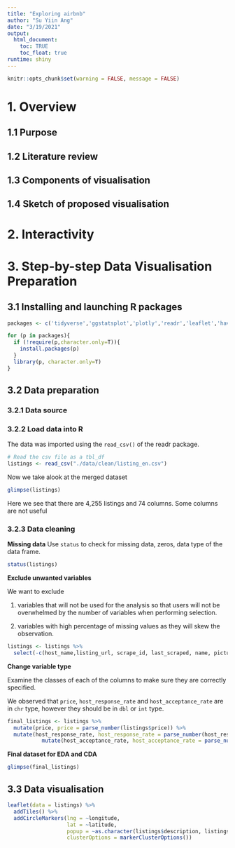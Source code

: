```yaml
---
title: "Exploring airbnb"
author: "Su Yiin Ang"
date: "3/19/2021"
output: 
  html_document:
    toc: TRUE
    toc_float: true
runtime: shiny
---
```


```r
knitr::opts_chunk$set(warning = FALSE, message = FALSE)
```

# 1. Overview

## 1.1 Purpose

## 1.2 Literature review

## 1.3 Components of visualisation

## 1.4 Sketch of proposed visualisation

# 2. Interactivity

# 3. Step-by-step Data Visualisation Preparation

## 3.1 Installing and launching R packages

```r
packages <- c('tidyverse','ggstatsplot','plotly','readr','leaflet','haven','funModeling')

for (p in packages){
  if (!require(p,character.only=T)){
    install.packages(p)
  }
  library(p, character.only=T)
}
```

## 3.2 Data preparation
### 3.2.1 Data source



### 3.2.2 Load data into R
The data was imported using the `read_csv()` of the readr package.

```r
# Read the csv file as a tbl_df
listings <- read_csv("./data/clean/listing_en.csv")

```

Now we take alook at the merged dataset
```r
glimpse(listings)
```

Here we see that there are 4,255 listings and 74 columns. Some columns are not useful

### 3.2.3 Data cleaning

**Missing data**
Use `status` to check for missing data, zeros, data type of the data frame.

```r
status(listings)
```

**Exclude unwanted variables**

We want to exclude  

(1) variables that will not be used for the analysis so that users will not be overwhelmed by the number of variables when performing selection.  

(2) variables with high percentage of missing values as they will skew the observation.

```r
listings <- listings %>%
  select(-c(host_name,listing_url, scrape_id, last_scraped, name, picture_url,host_id, host_url,  host_location, host_about,host_thumbnail_url, host_picture_url, host_listings_count, neighbourhood, bathrooms, host_verifications,calendar_updated,calendar_last_scraped, first_review,last_review,license, description_lang))
```

**Change variable type**

Examine the classes of each of the columns to make sure they are correctly specified.

We observed that `price`, `host_response_rate` and `host_acceptance_rate` are in `chr` type, however they should be in `dbl` or `int` type.

```r
final_listings <- listings %>%
  mutate(price, price = parse_number(listings$price)) %>%  
  mutate(host_response_rate, host_response_rate = parse_number(host_response_rate, na = c("", "NA"), locale = default_locale(), trim_ws = TRUE)) %>%
           mutate(host_acceptance_rate, host_acceptance_rate = parse_number(host_acceptance_rate, na = c("", "NA"), locale = default_locale(), trim_ws = TRUE))
```

**Final dataset for EDA and CDA**

```r
glimpse(final_listings)
```

## 3.3 Data visualisation

```r
leaflet(data = listings) %>% 
  addTiles() %>% 
  addCircleMarkers(lng = ~longitude,
                   lat = ~latitude,
                   popup = ~as.character(listings$description, listings$price),
                   clusterOptions = markerClusterOptions()) 

```
